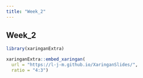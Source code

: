 ```yaml
---
title: "Week_2"
---
```


## Week_2

```r
library(xaringanExtra)
```


```r
xaringanExtra::embed_xaringan(
  url = "https://l-j-m.github.io/XaringanSlides/",
  ratio = "4:3")

```